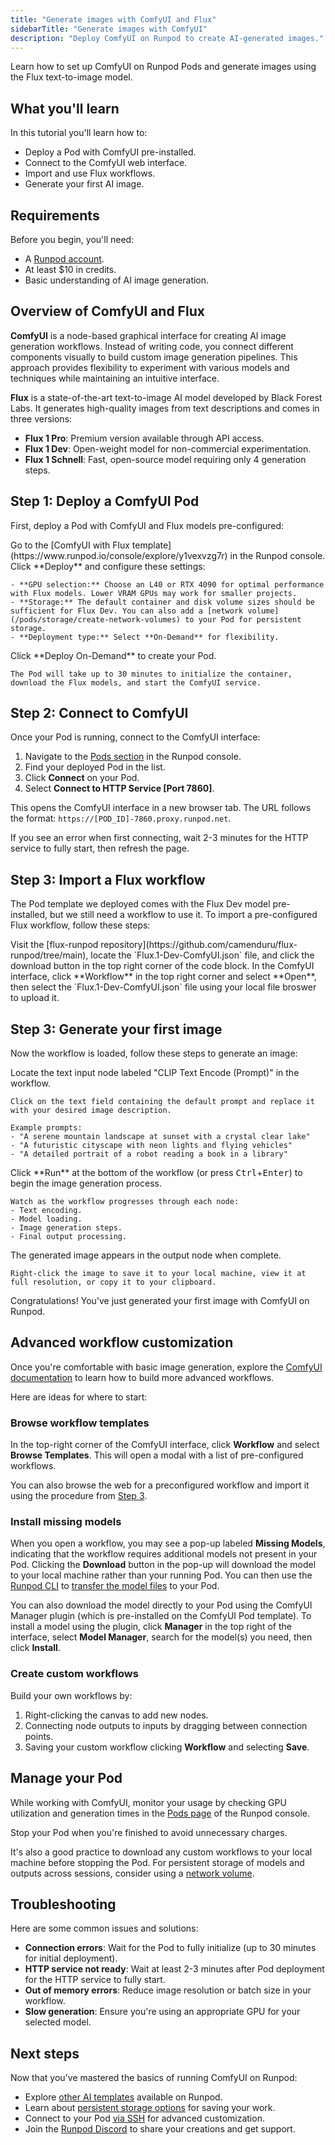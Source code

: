 ```yaml
---
title: "Generate images with ComfyUI and Flux"
sidebarTitle: "Generate images with ComfyUI"
description: "Deploy ComfyUI on Runpod to create AI-generated images."
---
```


Learn how to set up ComfyUI on Runpod Pods and generate images using the Flux text-to-image model.

## What you'll learn

In this tutorial you'll learn how to:

- Deploy a Pod with ComfyUI pre-installed.
- Connect to the ComfyUI web interface.
- Import and use Flux workflows.
- Generate your first AI image.

## Requirements

Before you begin, you'll need:

- A [Runpod account](/get-started/manage-accounts).
- At least $10 in credits.
- Basic understanding of AI image generation.

## Overview of ComfyUI and Flux

**ComfyUI** is a node-based graphical interface for creating AI image generation workflows. Instead of writing code, you connect different components visually to build custom image generation pipelines. This approach provides flexibility to experiment with various models and techniques while maintaining an intuitive interface.

**Flux** is a state-of-the-art text-to-image AI model developed by Black Forest Labs. It generates high-quality images from text descriptions and comes in three versions:

- **Flux 1 Pro**: Premium version available through API access.
- **Flux 1 Dev**: Open-weight model for non-commercial experimentation.
- **Flux 1 Schnell**: Fast, open-source model requiring only 4 generation steps.

## Step 1: Deploy a ComfyUI Pod

First, deploy a Pod with ComfyUI and Flux models pre-configured:

<Steps>
  <Step title="Navigate to the template">
    Go to the [ComfyUI with Flux template](https://www.runpod.io/console/explore/y1vexvzg7r) in the Runpod console.
  </Step>

  <Step title="Configure your Pod">
    Click **Deploy** and configure these settings:
    
    - **GPU selection:** Choose an L40 or RTX 4090 for optimal performance with Flux models. Lower VRAM GPUs may work for smaller projects.
    - **Storage:** The default container and disk volume sizes should be sufficient for Flux Dev. You can also add a [network volume](/pods/storage/create-network-volumes) to your Pod for persistent storage.
    - **Deployment type:** Select **On-Demand** for flexibility.
  </Step>

  <Step title="Deploy and wait">
    Click **Deploy On-Demand** to create your Pod.
    
    The Pod will take up to 30 minutes to initialize the container, download the Flux models, and start the ComfyUI service.
  </Step>
</Steps>

## Step 2: Connect to ComfyUI

Once your Pod is running, connect to the ComfyUI interface:

1. Navigate to the [Pods section](https://www.runpod.io/console/pods) in the Runpod console.
2. Find your deployed Pod in the list.
3. Click **Connect** on your Pod.
4. Select **Connect to HTTP Service [Port 7860]**.

This opens the ComfyUI interface in a new browser tab. The URL follows the format: `https://[POD_ID]-7860.proxy.runpod.net`.

<Note>
If you see an error when first connecting, wait 2-3 minutes for the HTTP service to fully start, then refresh the page.
</Note>

## Step 3: Import a Flux workflow

 The Pod template we deployed comes with the Flux Dev model pre-installed, but we still need a workflow to use it. To import a pre-configured Flux workflow, follow these steps:

<Steps>
  <Step title="Download the workflow file">
    Visit the [flux-runpod repository](https://github.com/camenduru/flux-runpod/tree/main), locate the `Flux.1-Dev-ComfyUI.json` file, and click the download button in the top right corner of the code block.
  </Step>

  <Step title="Import into ComfyUI">
    In the ComfyUI interface, click **Workflow** in the top right corner and select **Open**, then select the `Flux.1-Dev-ComfyUI.json` file using your local file broswer to upload it.
  </Step>
</Steps>

## Step 3: Generate your first image

Now the workflow is loaded, follow these steps to generate an image:

<Steps>
  <Step title="Customize your prompt">
    Locate the text input node labeled "CLIP Text Encode (Prompt)" in the workflow. 
    
    Click on the text field containing the default prompt and replace it with your desired image description.
    
    Example prompts:
    - "A serene mountain landscape at sunset with a crystal clear lake"
    - "A futuristic cityscape with neon lights and flying vehicles"
    - "A detailed portrait of a robot reading a book in a library"
  </Step>

  <Step title="Start generation">
    Click **Run** at the bottom of the workflow (or press <kbd>Ctrl</kbd>+<kbd>Enter</kbd>) to begin the image generation process.
    
    Watch as the workflow progresses through each node:
    - Text encoding.
    - Model loading.
    - Image generation steps.
    - Final output processing.
  </Step>

  <Step title="View your result">
    The generated image appears in the output node when complete. 
    
    Right-click the image to save it to your local machine, view it at full resolution, or copy it to your clipboard.
  </Step>
</Steps>

Congratulations! You've just generated your first image with ComfyUI on Runpod.

## Advanced workflow customization

Once you're comfortable with basic image generation, explore the [ComfyUI documentation](https://docs.comfy.org/) to learn how to build more advanced workflows.

Here are ideas for where to start:

### Browse workflow templates

In the top-right corner of the ComfyUI interface, click **Workflow** and select **Browse Templates**. This will open a modal with a list of pre-configured workflows.

You can also browse the web for a preconfigured workflow and import it using the procedure from [Step 3](#step-3-import-a-flux-workflow).

### Install missing models

When you open a workflow, you may see a pop-up labeled **Missing Models**, indicating that the workflow requires additional models not present in your Pod. Clicking the **Download** button in the pop-up will download the model to your local machine rather than your running Pod. You can then use the [Runpod CLI](/runpodctl/overview) to [transfer the model files](/runpodctl/transfer-files) to your Pod.

You can also download the model directly to your Pod using the ComfyUI Manager plugin (which is pre-installed on the ComfyUI Pod template). To install a model using the plugin, click **Manager** in the top right of the interface, select **Model Manager**, search for the model(s) you need, then click **Install**.

### Create custom workflows

Build your own workflows by:

1. Right-clicking the canvas to add new nodes.
2. Connecting node outputs to inputs by dragging between connection points.
3. Saving your custom workflow clicking **Workflow** and selecting **Save**.

## Manage your Pod

While working with ComfyUI, monitor your usage by checking GPU utilization and generation times in the [Pods page](https://console.runpod.io/pods) of the Runpod console.

Stop your Pod when you're finished to avoid unnecessary charges.

It's also a good practice to download any custom workflows to your local machine before stopping the Pod. For persistent storage of models and outputs across sessions, consider using a [network volume](/pods/storage/create-network-volumes).

## Troubleshooting

Here are some common issues and solutions:

- **Connection errors**: Wait for the Pod to fully initialize (up to 30 minutes for initial deployment).
- **HTTP service not ready**: Wait at least 2-3 minutes after Pod deployment for the HTTP service to fully start.
- **Out of memory errors**: Reduce image resolution or batch size in your workflow.
- **Slow generation**: Ensure you're using an appropriate GPU for your selected model.

## Next steps

Now that you've mastered the basics of running ComfyUI on Runpod:

- Explore [other AI templates](/pods/templates/overview) available on Runpod.
- Learn about [persistent storage options](/pods/storage/types) for saving your work.
- Connect to your Pod [via SSH](/pods/configuration/use-ssh) for advanced customization.
- Join the [Runpod Discord](https://discord.gg/runpod) to share your creations and get support.